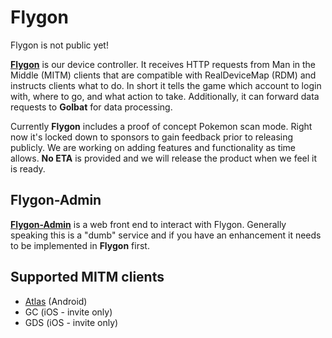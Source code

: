 
# Flygon

<Callout type="warning" emoji="⚠️">
  Flygon is not public yet!
</Callout>

[**Flygon**](https://github.com/UnownHash/Flygon) is our device controller. It receives HTTP requests from Man in the Middle (MITM) clients that are compatible with RealDeviceMap (RDM) and instructs clients what to do. In short it tells the game which account to login with, where to go, and what action to take. Additionally, it can forward data requests to **Golbat** for data processing.

Currently **Flygon** includes a proof of concept Pokemon scan mode. Right now it's locked down to sponsors to gain feedback prior to releasing publicly. We are working on adding features and functionality as time allows. **No ETA** is provided and we will release the product when we feel it is ready.

## Flygon-Admin

[**Flygon-Admin**](https://github.com/UnownHash/Flygon-Admin) is a web front end to interact with Flygon. Generally speaking this is a "dumb" service and if you have an enhancement it needs to be implemented in **Flygon** first.

## Supported MITM clients

- [Atlas](https://pokemod.dev/) (Android)
- GC (iOS - invite only)
- GDS (iOS - invite only)
